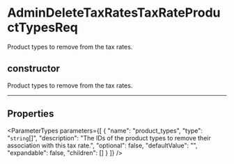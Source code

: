 
# AdminDeleteTaxRatesTaxRateProductTypesReq

Product types to remove from the tax rates.

## constructor

Product types to remove from the tax rates.

___

## Properties

<ParameterTypes parameters={[
  {
    "name": "product_types",
    "type": "`string`[]",
    "description": "The IDs of the product types to remove their association with this tax rate.",
    "optional": false,
    "defaultValue": "",
    "expandable": false,
    "children": []
  }
]} />
